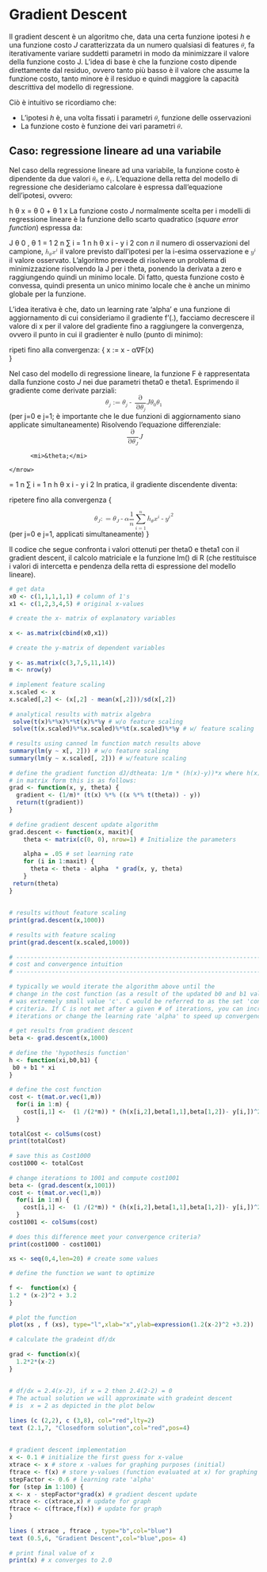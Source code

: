 Gradient Descent
================
Il gradient descent è un algoritmo che, data una certa funzione ipotesi _h_ e una funzione costo _J_ caratterizzata da un numero qualsiasi di features <math display="inline" xmlns="http://www.w3.org/1998/Math/MathML"><mrow><mi>&theta;</mi></mrow></math>, fa iterativamente variare suddetti parametri in modo da minimizzare il valore della funzione costo J. L'idea di base è che la funzione costo dipende direttamente dal residuo, ovvero tanto più basso è il valore che assume la funzione costo, tanto minore è il residuo e quindi maggiore la capacità descrittiva del modello di regressione.

Ciò è intuitivo se ricordiamo che:

* L'ipotesi _h_ è, una volta fissati i parametri <math display="inline" xmlns="http://www.w3.org/1998/Math/MathML"><mrow><mi>&theta;</mi></mrow></math>, funzione delle osservazioni
* La funzione costo è funzione dei vari parametri <math display="inline" xmlns="http://www.w3.org/1998/Math/MathML"><mrow><mi>&theta;</mi></mrow></math>.

Caso: regressione lineare ad una variabile
------------------------------------------
Nel caso della regressione lineare ad una variabile, la funzione costo è dipendente da due valori <math display="inline" xmlns="http://www.w3.org/1998/Math/MathML"><mrow><msub><mi>&theta;</mi><mn>0</mn></msub></mrow></math> e <math display="inline" xmlns="http://www.w3.org/1998/Math/MathML"><mrow><msub><mi>&theta;</mi><mn>1</mn></msub></mrow></math>. L'equazione della retta del modello di regressione che desideriamo calcolare è espressa dall'equazione dell'ipotesi, ovvero:
<math display="block" xmlns="http://www.w3.org/1998/Math/MathML">

<!--  Created with FireMath www.firemath.info  -->

<mrow>
  <msub>
        <mrow>
          <mi>h</mi><mo>&ApplyFunction;</mo>
        </mrow>
        <mi>&theta;</mi>
  </msub>
  <mfenced open="(" close=")" separators=",">
    <mrow>
      <mi>x</mi>
    </mrow>
  </mfenced>
  <mo>=</mo>
  <msub>
          <mi>&theta;</mi>
        <mn>0</mn>
  </msub>
  <mo>+</mo>
  <msub>
          <mi>&theta;</mi>
        <mn>1</mn>
  </msub>
  <mi>x</mi>
</mrow>
</math>
La funzione costo _J_ normalmente scelta per i modelli di regressione lineare è la funzione dello scarto quadratico (_square error function_) espressa da:
<math display="block" xmlns="http://www.w3.org/1998/Math/MathML">

<!--  Created with FireMath www.firemath.info  -->

<mrow>
  <mi>J</mi><mo>&ApplyFunction;</mo>
  <mfenced open="(" close=")" separators=",">
    <mrow>
      <msub>
              <mi>&theta;</mi>
            <mn>0</mn>
      </msub>
      <mo>,</mo>
      <msub>
              <mi>&theta;</mi>
            <mn>1</mn>
      </msub>
    </mrow>
  </mfenced>
  <mo>=</mo>
  <mfrac>
    <mrow>
      <mn>1</mn>
    </mrow>
    <mrow>
      <mn>2</mn>
      <mi>n</mi>
    </mrow>
  </mfrac>
  <munderover>
          <mo>&Sum;</mo>
      <mrow>
        <mi>i</mi>
        <mo>=</mo>
        <mn>1</mn>
      </mrow>
        <mi>n</mi>
  </munderover>
  <msup>
        <mrow>
          <mfenced open="(" close=")" separators=",">
            <mrow>
              <msub>
                    <mrow>
                      <mi>h</mi><mo>&ApplyFunction;</mo>
                    </mrow>
                    <mi>&theta;</mi>
              </msub>
              <mfenced open="(" close=")" separators=",">
                <mrow>
                  <msup>
                          <mi>x</mi>
                        <mfenced open="(" close=")" separators=",">
                          <mrow>
                            <mi>i</mi>
                          </mrow>
                        </mfenced>
                  </msup>
                </mrow>
              </mfenced>
              <mo>-</mo>
              <msup>
                      <mi>y</mi>
                    <mfenced open="(" close=")" separators=",">
                      <mrow>
                        <mi>i</mi>
                      </mrow>
                    </mfenced>
              </msup>
            </mrow>
          </mfenced>
        </mrow>
        <mn>2</mn>
  </msup>
</mrow>
</math>
con _n_ il numero di osservazioni del campione, <math display="inline" xmlns="http://www.w3.org/1998/Math/MathML"><mrow>
  <msub>
        <mrow>
          <mi>h</mi><mo>&ApplyFunction;</mo>
        </mrow>
        <mi>&theta;</mi>
  </msub>
  <mfenced open="(" close=")" separators=",">
    <mrow>
      <msup>
              <mi>x</mi>
            <mfenced open="(" close=")" separators=",">
              <mrow>
                <mi>i</mi>
              </mrow>
            </mfenced>
      </msup>
    </mrow>
  </mfenced>
</mrow>
</math> il valore previsto dall'ipotesi per la i-esima osservazione e <math display="inline">
<mrow>
  <msup>
          <mi>y</mi>
        <mfenced open="(" close=")" separators=",">
          <mrow>
            <mi>i</mi>
          </mrow>
        </mfenced>
  </msup>
</mrow>
</math>
il valore osservato.
L'algoritmo prevede di risolvere un problema di minimizzazione risolvendo la J per i theta, ponendo la derivata a zero e raggiungendo quindi un minimo locale. Di fatto, questa funzione costo è convessa, quindi presenta un unico minimo locale che è anche un minimo globale per la funzione.

L'idea iterativa è che, dato un learning rate 'alpha' e una funzione di aggiornamento di cui consideriamo il gradiente f'(.), facciamo decrescere il valore di x per il valore del gradiente fino a raggiungere la convergenza, ovvero il punto in cui il gradienter è nullo (punto di minimo):

ripeti fino alla convergenza: {
  x := x - α∇F(x)  
}

Nel caso del modello di regressione lineare, la funzione F è rappresentata dalla funzione costo _J_ nei due parametri theta0 e theta1. Esprimendo il gradiente come derivate parziali:
<math display="block">
<mrow>
  <msub>
          <mi>&theta;</mi>
        <mi>j</mi>
  </msub>
  <mo>:=</mo>
  <msub>
          <mi>&theta;</mi>
        <mi>j</mi>
  </msub>
  <mo>-</mo>
  <mfrac>
    <mrow>
      <mo>&PartialD;</mo>
    </mrow>
    <mrow>
      <mo>&PartialD;</mo>
      <msub>
              <mi>&theta;</mi>
            <mi>j</mi>
      </msub>
    </mrow>
  </mfrac>
  <mi>J</mi><mo>&ApplyFunction;</mo>
  <mfenced open="(" close=")" separators=",">
    <mrow>
      <msub>
              <mi>&theta;</mi>
            <mn>0</mn>
      </msub>
    </mrow>
    <mrow>
      <msub>
              <mi>&theta;</mi>
            <mn>1</mn>
      </msub>
    </mrow>
  </mfenced>
</mrow>
</math>
(per j=0 e j=1; è importante che le due funzioni di aggiornamento siano applicate simultaneamente)
Risolvendo l'equazione differenziale:
<math display="block">
<mrow>
  <mfrac>
    <mrow>
      <mo>&PartialD;</mo>
    </mrow>
    <mrow>
      <mo>&PartialD;</mo>
      <msub>
              <mi>&theta;</mi>
            <mi>J</mi>
      </msub>
    </mrow>
  </mfrac>
  <mi>J</mi><mo>&ApplyFunction;</mo>
  <mfenced open="(" close=")" separators=",">
    <mrow>
      
          <mi>&theta;</mi>
      
    </mrow>
  </mfenced>
  <mo>=</mo>
  <mfrac>
    <mrow>
      <mn>1</mn>
    </mrow>
    <mrow>
      <mi>n</mi>
    </mrow>
  </mfrac>
  <munderover>
          <mo>&Sum;</mo>
      <mrow>
        <mi>i</mi>
        <mo>=</mo>
        <mn>1</mn>
      </mrow>
        <mi>n</mi>
  </munderover>
  <msup>
        <mrow>
          <mfenced open="(" close=")" separators=",">
            <mrow>
              <msub>
                    <mrow>
                      <mi>h</mi><mo>&ApplyFunction;</mo>
                    </mrow>
                    <mi>&theta;</mi>
              </msub>
              <mfenced open="(" close=")" separators=",">
                <mrow>
                  <msup>
                          <mi>x</mi>
                        <mfenced open="(" close=")" separators=",">
                          <mrow>
                            <mi>i</mi>
                          </mrow>
                        </mfenced>
                  </msup>
                </mrow>
              </mfenced>
              <mo>-</mo>
              <msup>
                      <mi>y</mi>
                    <mfenced open="(" close=")" separators=",">
                      <mrow>
                        <mi>i</mi>
                      </mrow>
                    </mfenced>
              </msup>
            </mrow>
          </mfenced>
        </mrow>
        <mn>2</mn>
  </msup>
</mrow>
</math>
In pratica, il gradiente discendente diventa:

ripetere fino alla convergenza {

<math display="block">
<mrow>
  <msub>
          <mi>&theta;</mi>
        <mi>J</mi>
  </msub>
  <mo>:</mo>
  <mo>=</mo>
  <msub>
          <mi>&theta;</mi>
        <mi>J</mi>
  </msub>
  <mo>-</mo>
  <mi>&alpha;</mi>
  <mfrac>
    <mrow>
      <mn>1</mn>
    </mrow>
    <mrow>
      <mi>n</mi>
    </mrow>
  </mfrac>
  <munderover>
          <mo>&Sum;</mo>
      <mrow>
        <mi>i</mi>
        <mo>=</mo>
        <mn>1</mn>
      </mrow>
        <mi>n</mi>
  </munderover>
  <msup>
        <mrow>
          <mfenced open="(" close=")" separators=",">
            <mrow>
              <msub>
                    <mrow>
                      <mi>h</mi><mo>&ApplyFunction;</mo>
                    </mrow>
                    <mi>&theta;</mi>
              </msub>
              <mfenced open="(" close=")" separators=",">
                <mrow>
                  <msup>
                          <mi>x</mi>
                        <mfenced open="(" close=")" separators=",">
                          <mrow>
                            <mi>i</mi>
                          </mrow>
                        </mfenced>
                  </msup>
                </mrow>
              </mfenced>
              <mo>-</mo>
              <msup>
                      <mi>y</mi>
                    <mfenced open="(" close=")" separators=",">
                      <mrow>
                        <mi>i</mi>
                      </mrow>
                    </mfenced>
              </msup>
            </mrow>
          </mfenced>
        </mrow>
        <mn>2</mn>
  </msup>
</mrow>
</math>
(per j=0 e j=1, applicati simultaneamente)
}

Il codice che segue confronta i valori ottenuti per theta0 e theta1 con il gradient descent, il calcolo matriciale e la funzione lm() di R (che restituisce i valori di intercetta e pendenza della retta di espressione del modello lineare).

```r
# get data 
x0 <- c(1,1,1,1,1) # column of 1's
x1 <- c(1,2,3,4,5) # original x-values
 
# create the x- matrix of explanatory variables
 
x <- as.matrix(cbind(x0,x1))
 
# create the y-matrix of dependent variables
 
y <- as.matrix(c(3,7,5,11,14))
m <- nrow(y)
 
# implement feature scaling
x.scaled <- x
x.scaled[,2] <- (x[,2] - mean(x[,2]))/sd(x[,2])
 
# analytical results with matrix algebra
 solve(t(x)%*%x)%*%t(x)%*%y # w/o feature scaling
 solve(t(x.scaled)%*%x.scaled)%*%t(x.scaled)%*%y # w/ feature scaling
 
# results using canned lm function match results above
summary(lm(y ~ x[, 2])) # w/o feature scaling
summary(lm(y ~ x.scaled[, 2])) # w/feature scaling
 
# define the gradient function dJ/dtheata: 1/m * (h(x)-y))*x where h(x) = x*theta
# in matrix form this is as follows:
grad <- function(x, y, theta) {
  gradient <- (1/m)* (t(x) %*% ((x %*% t(theta)) - y))
  return(t(gradient))
}
 
# define gradient descent update algorithm
grad.descent <- function(x, maxit){
    theta <- matrix(c(0, 0), nrow=1) # Initialize the parameters
 
    alpha = .05 # set learning rate
    for (i in 1:maxit) {
      theta <- theta - alpha  * grad(x, y, theta)   
    }
 return(theta)
}
 
 
# results without feature scaling
print(grad.descent(x,1000))
 
# results with feature scaling
print(grad.descent(x.scaled,1000))
 
# ----------------------------------------------------------------------- 
# cost and convergence intuition
# -----------------------------------------------------------------------
 
# typically we would iterate the algorithm above until the 
# change in the cost function (as a result of the updated b0 and b1 values)
# was extremely small value 'c'. C would be referred to as the set 'convergence'
# criteria. If C is not met after a given # of iterations, you can increase the
# iterations or change the learning rate 'alpha' to speed up convergence
 
# get results from gradient descent
beta <- grad.descent(x,1000)
 
# define the 'hypothesis function'
h <- function(xi,b0,b1) {
 b0 + b1 * xi 
}
 
# define the cost function   
cost <- t(mat.or.vec(1,m))
  for(i in 1:m) {
    cost[i,1] <-  (1 /(2*m)) * (h(x[i,2],beta[1,1],beta[1,2])- y[i,])^2 
  }
 
totalCost <- colSums(cost)
print(totalCost)
 
# save this as Cost1000
cost1000 <- totalCost
 
# change iterations to 1001 and compute cost1001
beta <- (grad.descent(x,1001))
cost <- t(mat.or.vec(1,m))
  for(i in 1:m) {
    cost[i,1] <-  (1 /(2*m)) * (h(x[i,2],beta[1,1],beta[1,2])- y[i,])^2 
  }
cost1001 <- colSums(cost)
 
# does this difference meet your convergence criteria? 
print(cost1000 - cost1001)

xs <- seq(0,4,len=20) # create some values
 
# define the function we want to optimize
 
f <-  function(x) {
1.2 * (x-2)^2 + 3.2
}
 
# plot the function 
plot(xs , f (xs), type="l",xlab="x",ylab=expression(1.2(x-2)^2 +3.2))
 
# calculate the gradeint df/dx
 
grad <- function(x){
  1.2*2*(x-2)
}
 
 
# df/dx = 2.4(x-2), if x = 2 then 2.4(2-2) = 0
# The actual solution we will approximate with gradeint descent
# is  x = 2 as depicted in the plot below
 
lines (c (2,2), c (3,8), col="red",lty=2)
text (2.1,7, "Closedform solution",col="red",pos=4)
 
 
# gradient descent implementation
x <- 0.1 # initialize the first guess for x-value
xtrace <- x # store x -values for graphing purposes (initial)
ftrace <- f(x) # store y-values (function evaluated at x) for graphing purposes (initial)
stepFactor <- 0.6 # learning rate 'alpha'
for (step in 1:100) {
x <- x - stepFactor*grad(x) # gradient descent update
xtrace <- c(xtrace,x) # update for graph
ftrace <- c(ftrace,f(x)) # update for graph
}
 
lines ( xtrace , ftrace , type="b",col="blue")
text (0.5,6, "Gradient Descent",col="blue",pos= 4)
 
# print final value of x
print(x) # x converges to 2.0

```